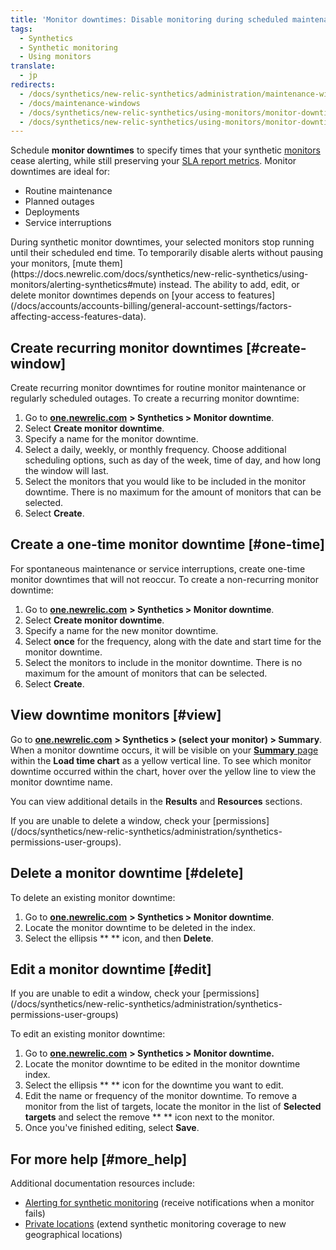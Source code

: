 ```yaml
---
title: 'Monitor downtimes: Disable monitoring during scheduled maintenance times'
tags:
  - Synthetics
  - Synthetic monitoring
  - Using monitors
translate:
  - jp
redirects:
  - /docs/synthetics/new-relic-synthetics/administration/maintenance-windows
  - /docs/maintenance-windows
  - /docs/synthetics/new-relic-synthetics/using-monitors/monitor-downtime-disable-monitoring-during-scheduled-maintenance-times
  - /docs/synthetics/new-relic-synthetics/using-monitors/monitor-downtimes-disable-monitoring-during-scheduled-maintenance-times
---
```


Schedule **monitor downtimes** to specify times that your synthetic [monitors](/docs/synthetics/new-relic-synthetics/using-monitors/add-edit-monitors#types-monitors) cease alerting, while still preserving your [SLA report metrics](/docs/synthetics/new-relic-synthetics/pages/synthetics-sla-report-aggregate-monitor-metrics). Monitor downtimes are ideal for:

* Routine maintenance
* Planned outages
* Deployments
* Service interruptions

<Callout variant="important">
  During synthetic monitor downtimes, your selected monitors stop running until their scheduled end time. To temporarily disable alerts without pausing your monitors, [mute them](https://docs.newrelic.com/docs/synthetics/new-relic-synthetics/using-monitors/alerting-synthetics#mute) instead.
</Callout>

<Callout variant="tip">
  The ability to add, edit, or delete monitor downtimes depends on [your access to features](/docs/accounts/accounts-billing/general-account-settings/factors-affecting-access-features-data).
</Callout>

## Create recurring monitor downtimes [#create-window]

Create recurring monitor downtimes for routine monitor maintenance or regularly scheduled outages. To create a recurring monitor downtime:

1. Go to [**one.newrelic.com**](http://one.newrelic.com/) **> Synthetics > Monitor downtime**.
2. Select **<Icon name="fe-plus-circle"/>
   Create monitor downtime**.
3. Specify a name for the monitor downtime.
4. Select a daily, weekly, or monthly frequency. Choose additional scheduling options, such as day of the week, time of day, and how long the window will last.
5. Select the monitors that you would like to be included in the monitor downtime. There is no maximum for the amount of monitors that can be selected.
6. Select **Create**.

## Create a one-time monitor downtime [#one-time]

For spontaneous maintenance or service interruptions, create one-time monitor downtimes that will not reoccur. To create a non-recurring monitor downtime:

1. Go to [**one.newrelic.com**](http://one.newrelic.com/) **> Synthetics > Monitor downtime**.
2. Select **<Icon name="fe-plus-circle"/>
   Create monitor downtime**.
3. Specify a name for the new monitor downtime.
4. Select **once** for the frequency, along with the date and start time for the monitor downtime.
5. Select the monitors to include in the monitor downtime. There is no maximum for the amount of monitors that can be selected.
6. Select **Create**.

## View downtime monitors [#view]

Go to [**one.newrelic.com**](http://one.newrelic.com/) **> Synthetics > (select your monitor) > Summary**. When a monitor downtime occurs, it will be visible on your [**Summary** page](/docs/synthetics/new-relic-synthetics/pages/synthetics-overview-page-view-monitors-performance) within the **Load time chart** as a yellow vertical line. To see which monitor downtime occurred within the chart, hover over the yellow line to view the monitor downtime name.

You can view additional details in the **Results** and **Resources** sections.

<Callout variant="tip">
  If you are unable to delete a window, check your [permissions](/docs/synthetics/new-relic-synthetics/administration/synthetics-permissions-user-groups).
</Callout>

## Delete a monitor downtime [#delete]

To delete an existing monitor downtime:

1. Go to [**one.newrelic.com**](http://one.newrelic.com/) **> Synthetics > Monitor downtime**.
2. Locate the monitor downtime to be deleted in the index.
3. Select the ellipsis **<Icon name="fe-more-horizontal"/>
   ** icon, and then **Delete**.

## Edit a monitor downtime [#edit]

<Callout variant="tip">
  If you are unable to edit a window, check your [permissions](/docs/synthetics/new-relic-synthetics/administration/synthetics-permissions-user-groups)
</Callout>

To edit an existing monitor downtime:

1. Go to [**one.newrelic.com**](http://one.newrelic.com/) **> Synthetics > Monitor downtime.**
2. Locate the monitor downtime to be edited in the monitor downtime index.
3. Select the ellipsis **<Icon name="fe-more-horizontal"/>
   ** icon for the downtime you want to edit.
4. Edit the name or frequency of the monitor downtime. To remove a monitor from the list of targets, locate the monitor in the list of **Selected targets** and select the remove **<Icon name="fe-x-circle"/>
   ** icon next to the monitor.
5. Once you've finished editing, select **Save**.

## For more help [#more_help]

Additional documentation resources include:

* [Alerting for synthetic monitoring](/docs/synthetics/new-relic-synthetics/using-monitors/alerting-synthetics) (receive notifications when a monitor fails)
* [Private locations](/docs/synthetics/new-relic-synthetics/private-locations/private-locations-overview-monitor-internal-sites-add-new-locations) (extend synthetic monitoring coverage to new geographical locations)

